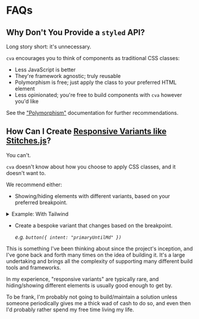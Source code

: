 
# FAQs

## Why Don't You Provide a `styled` API?

Long story short: it's unnecessary.

`cva` encourages you to think of components as traditional CSS classes:

- Less JavaScript is better
- They're framework agnostic; truly reusable
- Polymorphism is free; just apply the class to your preferred HTML element
- Less opinionated; you're free to build components with `cva` however you'd like

See the ["Polymorphism"](/docs/getting-started/polymorphism) documentation for further recommendations.

## How Can I Create [Responsive Variants like Stitches.js](https://stitches.dev/docs/responsive-styles#responsive-variants)?

You can't.

`cva` doesn't know about how you choose to apply CSS classes, and it doesn't want to.

We recommend either:

- Showing/hiding elements with different variants, based on your preferred breakpoint.

<details>

<summary>Example: With Tailwind</summary>

```tsx
export const Example = () => (
  <>
    <div className="hidden sm:inline-flex">
      <button className={button({ intent: "primary" })}>Hidden until sm</button>
    </div>
    <div className="inline-flex sm:hidden">
      <button className={button({ intent: "secondary" })}>
        Hidden after sm
      </button>
    </div>
  </>
);
```

</details>

- Create a bespoke variant that changes based on the breakpoint.

  _e.g. `button({ intent: "primaryUntilMd" })`_

<Callout type="info">

This is something I've been thinking about since the project's inception, and I've gone back and forth many times on the idea of building it. It's a large undertaking and brings all the complexity of supporting many different build tools and frameworks.

In my experience, "responsive variants" are typically rare, and hiding/showing different elements is usually good enough to get by.

To be frank, I'm probably not going to build/maintain a solution unless someone periodically gives me a thick wad of cash to do so, and even then I'd probably rather spend my free time living my life.

</Callout>
